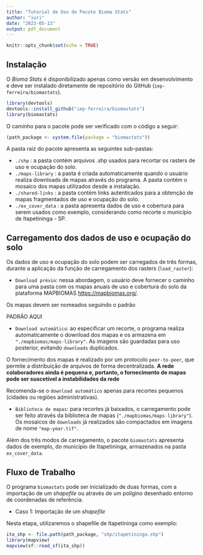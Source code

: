 ---
title: "Tutorial de Uso do Pacote Bioma Stats"
author: "iuri"
date: "2023-05-13"
output: pdf_document
---

```{r setup, include=FALSE}
knitr::opts_chunk$set(echo = TRUE)
```

## Instalação

O _Bioma Stats_ é disponibilizado apenas como versão em desenvolvimento e deve ser instalado diretamente de repositório do GitHub (`iep-ferreira/biomastats`).    

```{r}
library(devtools)
devtools::install_github("iep-ferreira/biomastats")
library(biomastats)
```

O caminho para o pacote pode ser verificado com o código a seguir: 

```{r results=FALSE}
(path_package <- system.file(package = "biomastats"))
```

A pasta raiz do pacote apresenta as seguintes sub-pastas: 

  + `./shp` : a pasta contém arquivos .shp usados para recortar os rasters de uso e ocupação do solo. 
  + `./maps-library` : a pasta é criada automaticamente quando o usuário realiza downloads de mapas através do programa. A pasta contém o mosaico dos mapas utilizados desde a instalação. 
  + `./shared-links` : a pasta contém links autenticados para a obtenção de mapas fragmentados de uso e ocupação do solo. 
  + `./ex_cover_data` : a pasta apresenta dados de uso e cobertura para serem usados como exemplo, considerando como recorte o município de Itapetininga - SP. 


## Carregamento dos dados de uso e ocupação do solo

Os dados de uso e ocupação do solo podem ser carregados de três formas, durante a aplicação da função de carregamento dos rasters (`load_raster`): 

  + `Download prévio`: nessa abordagem, o usuário deve fornecer o caminho para uma pasta com os mapas anuais de uso e cobertura do solo da plataforma MAPBIOMAS <https://mapbiomas.org/>. 

 Os mapas devem ser nomeados seguindo o padrão 
 
 PADRÃO AQUI
 
  + `Download automático`: ao especificar um recorte, o programa realiza automaticamente o download dos mapas e os armazena em `"./mapbiomas/maps-library"`. As imagens são guardadas para uso posterior, evitando `downloads` duplicados. 
  
  O fornecimento dos mapas é realizado por um protocolo `peer-to-peer`, que permite a distribuição de arquivos de forma decentralizada. **A rede colaboradores ainda é pequena e, portanto, o fornecimento de mapas pode ser suscetível a instabilidades da rede**  

Recomenda-se o `download automático` apenas para recortes pequenos (cidades ou regiões administrativas).  

  + `Biblioteca de mapas`: para recortes já baixados, o carregamento pode ser feito através da biblioteca de mapas (`"./mapbiomas/maps-library"`). Os mosaicos de `downloads` já realizados são compactados em imagens de nome `"map-year.tif"`. 
  
Além dos três modos de carregamento, o pacote `biomastats` apresenta dados de exemplo, do município de Itapetininga, armazenados na pasta `ex_cover_data`. 


## Fluxo de Trabalho

O programa `biomastats` pode ser inicializado de duas formas, com a importação de um _shapefile_ ou através de um polígino desenhado entorno de coordenadas de referência. 

  + Caso 1: Importação de um _shapefile_

Nesta etapa, utilizaremos o shapefile de Itapetininga como exemplo: 


```{r}
ita_shp <- file.path(path_package, "shp/itapetininga.shp")
library(mapview)
mapview(sf::read_sf(ita_shp))
```





<!-- # Carregamento via download -->

<!-- ## Mosaico - inspeção -->

<!-- ```{r} -->
<!-- index_fragments <- readRDS(file.path(caminho_pacote, "data/mosaic.rds")) -->
<!-- index_fragments[[1985]] -->
<!-- ``` -->

<!-- ## criando e visualizando o recorte -->

<!-- ```{r} -->
<!-- bf <- make_polygon(lat = -23.62, lon = -48.55, size = 4, shape = "square") -->
<!-- library(mapview) -->
<!-- mapview(bf$polygon) -->
<!-- ``` -->

<!-- ## Fragmentos necessários -->

<!-- ```{r} -->
<!-- shape_path <- file.path(caminho_pacote, "./shp/itapetininga.shp") -->
<!-- compare_shapefiles(shape_path = shape_path) -->
<!-- ``` -->

<!-- ## Download dos fragmentos necessários -->

<!-- ```{r} -->
<!-- path_shp <- file.path(caminho_pacote, "shp/itapetininga.shp") -->
<!-- compare_shapefiles(shape_path = path_shp) -->
<!-- recortes <- load_rasters(shape_path = path_shp, start=1986, end=1988, data_from = "download") -->
<!-- ``` -->

<!-- ## Mosaico - inspeção -->

<!-- ```{r} -->
<!-- index_fragments <- readRDS(file.path(caminho_pacote, "data/mosaic.rds")) -->
<!-- index_fragments[[1985]] -->
<!-- ``` -->

<!-- # Calculando areas -->

<!-- ```{r} -->
<!-- results <- get_area(recortes) -->
<!-- results$aggregate_data -->
<!-- results$Years -->
<!-- results$`Occupied area` -->
<!-- results$time_series -->
<!-- ``` -->

<!-- # Visualização do uso e ocupação -->

<!-- ```{r} -->
<!-- land_vis(recortes, year = 1986) -->
<!-- ``` -->

<!-- # Distribuição do uso e ocupação -->

<!-- ```{r} -->
<!-- land_dist(results, year = 1985, type = "pie") -->
<!-- ``` -->

<!-- ```{r} -->
<!-- land_dist(results, year = 1985, type = "barplot") -->
<!-- ``` -->






<!-- # carregando rasters -->

<!-- ```{r} -->
<!-- #path_to_rasters <- "D:/iuri-external-hd/mapbiomas/colecao-sete" -->
<!-- #list.files(path_to_rasters) -->
<!-- recortes <- load_rasters(shape_path = path_to_shape, start=1985, end=2021, data_from = "download", folder_path =  path_to_rasters) -->
<!-- ``` -->

<!-- # Calculando areas -->

<!-- ```{r} -->
<!-- results <- get_area(recortes) -->
<!-- results$aggregate_data -->
<!-- results$Years -->
<!-- results$`Occupied area` -->
<!-- results$time_series -->
<!-- ``` -->

<!-- # Visualização do uso e ocupação -->

<!-- ```{r} -->
<!-- land_vis(recortes, year = 2020) -->
<!-- ``` -->

<!-- # Distribuição do uso e ocupação -->

<!-- ```{r} -->
<!-- land_dist(results, year = 1985, type = "pie") -->
<!-- ``` -->

<!-- ```{r} -->
<!-- land_dist(results, year = 1985, type = "barplot") -->
<!-- ``` -->










